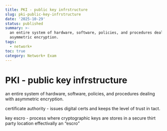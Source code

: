 ```yaml
---
title: PKI - public key infrstructure
slug: pki-public-key-infrstructure
date: '2025-10-29'
status: published
summary: >-
  an entire system of hardware, software, policies, and procedures dealing with
  asymmetric encryption.
tags:
  - network+
toc: true
category: Network+ Exam
---
```


# PKI - public key infrstructure

an entire system of hardware, software, policies, and procedures dealing with asymmetric encryption. 

certificate authority - issues digital certs and keeps the level of trust in tact. 

key escro - process where cryptographic keys are stores in a secure thirt party location effectivally an “escro”
